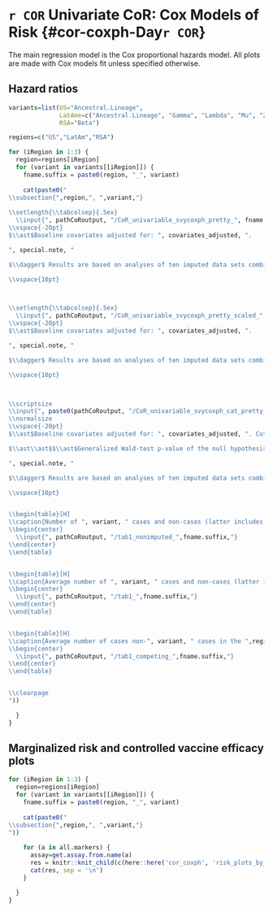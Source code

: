 # `r COR` Univariate CoR: Cox Models of Risk {#cor-coxph-Day`r COR`}

The main regression model is the Cox proportional hazards model. All plots are made with Cox models fit unless specified otherwise.

## Hazard ratios


```r

variants=list(US="Ancestral.Lineage",
              LatAme=c("Ancestral.Lineage", "Gamma", "Lambda", "Mu", "Zeta"),
              RSA="Beta")

regions=c("US","LatAm","RSA")

```


```r

for (iRegion in 1:3) {
  region=regions[iRegion]
  for (variant in variants[[iRegion]]) {
    fname.suffix = paste0(region, "_", variant)
    
    cat(paste0("
\\subsection{",region,", ",variant,"}    
    
\\setlength{\\tabcolsep}{.5ex}
  \\input{", pathCoRoutput, "/CoR_univariable_svycoxph_pretty_", fname.suffix, "}
\\vspace{-20pt}
$\\ast$Baseline covariates adjusted for: ", covariates_adjusted, ".

", special.note, "

$\\dagger$ Results are based on analyses of ten imputed data sets combined through Robin's rule.

\\vspace{10pt}



\\setlength{\\tabcolsep}{.5ex}
  \\input{", pathCoRoutput, "/CoR_univariable_svycoxph_pretty_scaled_", fname.suffix, "}
\\vspace{-20pt}
$\\ast$Baseline covariates adjusted for: ", covariates_adjusted, ". 

", special.note, "

$\\dagger$ Results are based on analyses of ten imputed data sets combined through Robin's rule.

\\vspace{10pt}



\\scriptsize
\\input{", paste0(pathCoRoutput, "/CoR_univariable_svycoxph_cat_pretty_", fname.suffix), "}
\\normalsize
\\vspace{-20pt}
$\\ast$Baseline covariates adjusted for: ", covariates_adjusted, ". Cutpoints (on the log10 scale): ", concatList(paste0("\\input{", pathCoRoutput, "/cutpoints_", all.markers, "_", study_name, "}"), sep=","), "

$\\ast\\ast$$\\ast$Generalized Wald-test p-value of the null hypothesis that the hazard rate is constant across the Lower, Middle, and Upper tertile groups.

", special.note, "

$\\dagger$ Results are based on analyses of ten imputed data sets combined through Robin's rule.

\\vspace{10pt}


\\begin{table}[H]
\\caption{Number of ", variant, " cases and non-cases (latter includes other variant cases) in the ",region," in the un-imputed dataset.}
\\begin{center}
  \\input{", pathCoRoutput, "/tab1_nonimputed_",fname.suffix,"}
\\end{center}
\\end{table}


\\begin{table}[H]
\\caption{Average number of ", variant, " cases and non-cases (latter includes other variant cases) in the ",region," across ten hotdeck imputed datasets.}
\\begin{center}
  \\input{", pathCoRoutput, "/tab1_",fname.suffix,"}
\\end{center}
\\end{table}


\\begin{table}[H]
\\caption{Average number of cases non-", variant, " cases in the ",region," across ten hotdeck imputed datasets.}
\\begin{center}
  \\input{", pathCoRoutput, "/tab1_competing_",fname.suffix,"}
\\end{center}
\\end{table}


\\clearpage
"))

  }
}

```


## Marginalized risk and controlled vaccine efficacy plots

```r
for (iRegion in 1:3) {
  region=regions[iRegion]
  for (variant in variants[[iRegion]]) {
    fname.suffix = paste0(region, "_", variant)
    
    cat(paste0("
\\subsection{",region,", ",variant,"}
"))
  
    for (a in all.markers) {
      assay=get.assay.from.name(a)
      res = knitr::knit_child(c(here::here('cor_coxph', 'risk_plots_by_assays.Rmd')), quiet = TRUE)
      cat(res, sep = '\n')
    }

  }
}


```

